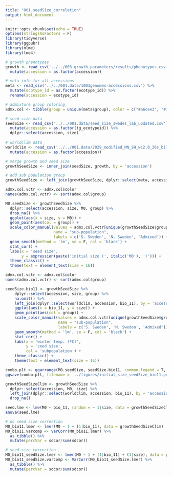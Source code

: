 ```yaml
---
title: "001.seedSize_correlation"
output: html_document
---
```


```r
knitr::opts_chunk$set(echo = TRUE)
options(stringsAsFactors = F)
library(tidyverse)
library(ggpubr)
library(nlme)
library(lme4)
```

```r
# growth phenotypes
growth <- read_csv('../../003.growth_parameters/results/phenotypes.csv') %>%
  mutate(accession = as.factor(accession))

# meta info for all accessions
meta <- read_csv('../../001.data/1001genomes-accessions.csv') %>%
  mutate(ecotype_id = as.factor(ecotype_id)) %>%
  rename(accession = ecotype_id)

# admixture group coloring
admx.col <- tibble(group = unique(meta$group), color = c("#a6cee3", "#1f78b4", "#b2df8a", "#33a02c", "#fb9a99", "#e31a1c", "#fdbf6f", "#ff7f00", "#cab2d6", "#6a3d9a"))

# seed size data
seedSize <- read_csv('../../001.data/seed_size_swedes_lab_updated.csv') %>%
  mutate(accession = as.factor(tg_ecotypeid)) %>%
  dplyr::select(accession, size)
  
# worldclim data
worldclim <- read_csv('../../001.data/2029_modified_MN_SH_wc2.0_30s_bilinear.csv') %>%
  mutate(accession = as.factor(accession))
```

```r
# merge growth and seed size
growthSeedSize <- inner_join(seedSize, growth, by = 'accession')

# add sub population group
growthSeedSize <- left_join(growthSeedSize, dplyr::select(meta, accession,  group), by = 'accession')
```

```r
admx.col.vctr <- admx.col$color
names(admx.col.vctr) <- sort(admx.col$group)

M0.seedSize <- growthSeedSize %>%
  dplyr::select(accession, size, M0, group) %>%
  drop_na() %>%
  ggplot(aes(x = size, y = M0)) +
  geom_point(aes(col = group)) +
  scale_color_manual(values = admx.col.vctr[unique(growthSeedSize$group)],
                     name = "sub-population",
                     labels = c('S. Sweden', 'N. Sweden', 'Admixed')) +
  geom_smooth(method = 'lm', se = F, col = 'black') +
  stat_cor() +
  labs(x = 'seed size',
       y = expression(paste('initial size (', italic('M0'), ')'))) +
  theme_classic() +
  theme(text = element_text(size = 16))
```

```r
admx.col.vctr <- admx.col$color
names(admx.col.vctr) <- sort(admx.col$group)

seedSize.bio11 <- growthSeedSize %>%
    dplyr::select(accession, size, group) %>%
    na.omit() %>%
    left_join(dplyr::select(worldclim, accession, bio_11), by = 'accession') %>%
    ggplot(aes(x = bio_11, y = size)) +
    geom_point(aes(col = group)) +
    scale_color_manual(values = admx.col.vctr[unique(growthSeedSize$group)],
                       name = "sub-population",
                       labels = c('S. Sweden', 'N. Sweden', 'Admixed')) +
    geom_smooth(method = 'lm', se = F, col = 'black') +
    stat_cor() +
    labs(x = 'winter temp. (ºC)',
         y = 'seed size',
         col = 'subpopulation') +
    theme_classic() +
    theme(text = element_text(size = 16))
```

```r
combo.plt <- ggarrange(M0.seedSize, seedSize.bio11, common.legend = T, legend = 'bottom', labels = 'AUTO')
ggsave(combo.plt, filename = '../figures/initial_size_seedSize_bio11.pdf', width = 10.5)
```

```r
growthSeedSizeClim <- growthSeedSize %>%
  dplyr::select(accession, M0, size) %>%
  left_join(dplyr::select(worldclim, accession, bio_11), by = 'accession') %>%
  drop_na()

seed.lme <- lme(M0 ~ bio_11, random = ~ 1|size, data = growthSeedSizeClim)
anova(seed.lme)
```

```r
# no seed size correction
M0_bio11.lmer <- lmer(M0 ~ 1 + (1|bio_11), data = growthSeedSizeClim)
M0_bio11.varcomp <- VarCorr(M0_bio11.lmer) %>%
  as_tibble() %>%
  mutate(percVar = sdcor/sum(sdcor))

# seed size correction
M0_bio11_seedSize.lmer <- lmer(M0 ~ 1 + (1|bio_11) + (1|size), data = growthSeedSizeClim)
M0_bio11_seedSize.varcomp <- VarCorr(M0_bio11_seedSize.lmer) %>%
  as_tibble() %>%
  mutate(percVar = sdcor/sum(sdcor))
```



